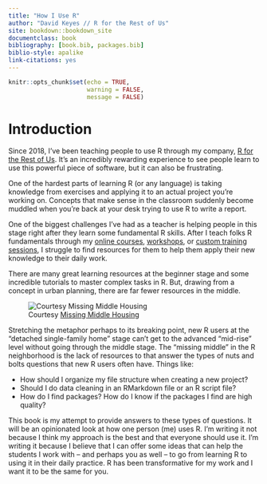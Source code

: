```yaml
--- 
title: "How I Use R"
author: "David Keyes // R for the Rest of Us"
site: bookdown::bookdown_site
documentclass: book
bibliography: [book.bib, packages.bib]
biblio-style: apalike
link-citations: yes
---
```


```r
knitr::opts_chunk$set(echo = TRUE,
                      warning = FALSE,
                      message = FALSE)
```

# Introduction

Since 2018, I've been teaching people to use R through my company, [R for the Rest of Us](https://rfortherestofus.com/). It's an incredibly rewarding experience to see people learn to use this powerful piece of software, but it can also be frustrating. 

One of the hardest parts of learning R (or any language) is taking knowledge from exercises and applying it to an actual project you're working on. Concepts that make sense in the classroom suddenly become muddled when you're back at your desk trying to use R to write a report. 

One of the biggest challenges I've had as a teacher is helping people in this stage right after they learn some fundamental R skills. After I teach folks R fundamentals through my [online courses](https://rfortherestofus.com/courses/fundamentals/), [workshops](https://rfortherestofus.com/workshops/), or [custom training sessions](https://rfortherestofus.com/custom-training/), I struggle to find resources for them to help them apply their new knowledge to their daily work. 

There are many great learning resources at the beginner stage and some incredible tutorials to master complex tasks in R. But, drawing from a concept in urban planning, there are far fewer resources in the middle. 

![Courtesy [Missing Middle Housing](https://missingmiddlehousing.com/)](assets/missing-middle.png)

Stretching the metaphor perhaps to its breaking point, new R users at the "detached single-family home" stage can't get to the advanced "mid-rise" level without going through the middle stage. The "missing middle" in the R neighborhood is the lack of resources to that answer the types of nuts and bolts questions that new R users often have. Things like:

- How should I organize my file structure when creating a new project?
- Should I do data cleaning in an RMarkdown file or an R script file? 
- How do I find packages? How do I know if the packages I find are high quality?

This book is my attempt to provide answers to these types of questions. It will be an opinionated look at how one person (me) uses R. I'm writing it not because I think my approach is the best and that everyone should use it. I'm writing it because I believe that I can offer some ideas that can help the students I work with -- and perhaps you as well -- to go from learning R to using it in their daily practice. R has been transformative for my work and I want it to be the same for you. 



